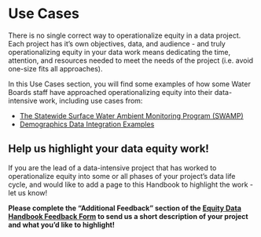 # Use Cases

There is no single correct way to operationalize equity in a data project. Each project has it's own objectives, data, and audience - and truly operationalizing equity in your data work means dedicating the time, attention, and resources needed to meet the needs of the project (i.e. avoid one-size fits all approaches).

In this Use Cases section, you will find some examples of how some Water Boards staff have approached operationalizing equity into their data-intensive work, including use cases from:

-   [The Statewide Surface Water Ambient Monitoring Program (SWAMP)](https://cawaterboarddatacenter.github.io/equity-data-handbook/use-cases/uc_swamp.html)
-   [Demographics Data Integration Examples](https://cawaterboarddatacenter.github.io/equity-data-handbook/use-cases/demographics.html)

::: callout-note
## **Help us highlight your data equity work!**

If you are the lead of a data-intensive project that has worked to operationalize equity into some or all phases of your project's data life cycle, and would like to add a page to this Handbook to highlight the work - let us know!

**Please complete the "Additional Feedback" section of the [Equity Data Handbook Feedback Form](https://forms.office.com/g/aiEpqjVzQ8) to send us a short description of your project and what you'd like to highlight!**
:::

## 

